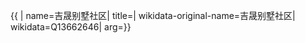 {{ {{{1|PRC admin/showdata}}}|
name=吉晟别墅社区|
title=|
wikidata-original-name=吉晟别墅社区|
wikidata=Q13662646|
arg={{{arg|}}}}}
